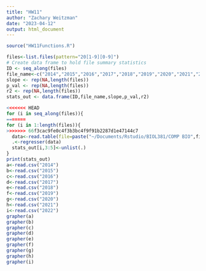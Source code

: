 ```yaml
---
title: "HW11"
author: "Zachary Weitzman"
date: "2023-04-12"
output: html_document
---
```


```r
source("HW11Functions.R")
```
```r
files<-list.files(pattern="20[1-9][0-9]")
# Create data frame to hold file summary statistics
ID <- seq_along(files)
file_name<-c("2014","2015","2016","2017","2018","2019","2020","2021","2022")
slope <- rep(NA,length(files))
p_val <- rep(NA,length(files))
r2 <- rep(NA,length(files))
stats_out <- data.frame(ID,file_name,slope,p_val,r2)

<<<<<<< HEAD
for (i in seq_along(files)){
=======
for (i in 1:length(files)){
>>>>>>> 66f3cac9fe0c4f3b3bc4f9f91b2287d1e47144c7
  data<-read.table(file=paste("~/Documents/Rstudio/BIOL381/COMP BIO",file_name[i],sep="/"),sep=",",header=TRUE)
  .<-regresser(data)
  stats_out[i,3:5]<-unlist(.)
}
print(stats_out)
a<-read.csv("2014")
b<-read.csv("2015")
c<-read.csv("2016")
d<-read.csv("2017")
e<-read.csv("2018")
f<-read.csv("2019")
g<-read.csv("2020")
h<-read.csv("2021")
i<-read.csv("2022")
grapher(a)
grapher(b)
grapher(c)
grapher(d)
grapher(e)
grapher(f)
grapher(g)
grapher(h)
grapher(i)
```